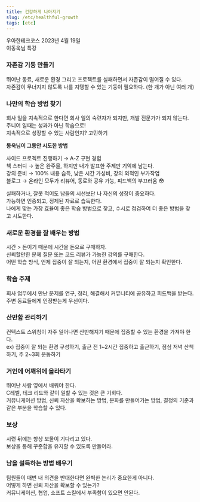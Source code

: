 ```yaml
---
title: 건강하게 나아지기
slug: /etc/healthful-growth
tags: [etc]
---
```


우아한테크코스 2023년 4월 19일  
이동욱님 특강

### 자존감 기둥 만들기

뛰어난 동료, 새로운 환경 그리고 프로젝트를 실패하면서 자존감이 떨어질 수 있다.  
자존감이 무너지지 않도록 나를 지탱할 수 있는 기둥이 필요하다. (한 개가 아닌 여러 개)  

### 나만의 학습 방법 찾기

회사 일을 지속적으로 한다면 회사 일의 숙련자가 되지만, 개발 전문가가 되지 않는다.  
주니어 일때는 성과가 아닌 학습으로!  
지속적으로 성장할 수 있는 사람인지? 고민하기

**동욱님이 그동안 시도한 방법**

사이드 프로젝트 진행하기 → A-Z 구현 경험  
책 스터디 → 높은 완주율, 하지만 내가 발표한 주제만 기억에 남는다.  
강의 준비 → 100% 내용 습득, 낮은 시간 가성비, 강의 외적인 부가작업  
블로그 → 온라인 모두가 리뷰어, 동료와 공유 가능, 피드백의 부끄러움 😳  

실패하거나, 잘못 적어도 남들의 시선보단 나 자신의 성장이 중요하다.  
가능하면 인증되고, 정제된 자료로 습득한다.  
나에게 맞는 가장 효율이 좋은 학습 방법으로 찾고, 수시로 점검하여 더 좋은 방법을 찾고 시도한다.  

### 새로운 환경을 잘 배우는 방법

시간 > 돈이기 때문에 시간을 돈으로 구매하자.  
신뢰할만한 분께 질문 또는 코드 리뷰가 가능한 강의를 구매한다.  
어떤 학습 방식, 언제 집중이 잘 되는지, 어떤 환경에서 집중이 잘 되는지 확인한다.  

### 학습 주제

회사 업무에서 만난 문제를 연구, 정리, 해결해서 커뮤니티에 공유하고 피드백을 받는다.  
주변 동료들에게 인정받는게 우선이다.  

### 산만함 관리하기

컨텍스트 스위칭이 자주 일어나면 산만해지기 때문에 집중할 수 있는 환경을 가져야 한다.  
ex) 집중이 잘 되는 환경 구성하기, 출근 전 1~2시간 집중하고 출근하기, 점심 저녁 산책하기, 주 2~3회 운동하기

### 거인에 어깨위에 올라타기

뛰어난 사람 옆에서 배워야 한다.  
C레벨, 테크 리드와 같이 일할 수 있는 것은 큰 기회다.  
커뮤니케이션 방법, 신뢰 자산을 확보하는 방법, 문화를 만들어가는 방법, 결정의 기준과 같은 부분을 학습할 수 있다.

### 보상

시련 뒤에는 항상 보물이 기다리고 있다.  
보상을 통해 꾸준함을 유지할 수 있도록 만들어라.  

### 남을 설득하는 방법 배우기

팀원들이 매번 내 의견을 반대한다면 완벽한 논리가 중요한게 아니다.  
어떻게 하면 신뢰 자산을 확보할 수 있는가?  
커뮤니케이션, 협업, 소프트 스킬에서 부족함이 있으면 안된다.  
